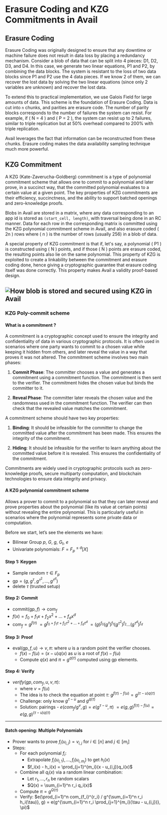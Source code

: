 # Erasure Coding and KZG Commitments in Avail

## Erasure Coding

Erasure Coding was originally designed to ensure that any downtime or machine failure does not result in data loss by placing a redundancy mechanism. Consider a blob of data that can be split into 4 pieces: D1, D2, D3, and D4. In this case, we generate two linear equations, P1 and P2, by combining the data blocks. The system is resistant to the loss of two data blocks since P1 and P2 use the 4 data pieces. If we know 2 of them, we can recover the lost data by solving the two linear equations (since only 2 variables are unknown) and recover the lost data.

To extend this to practical implementation, we use Galois Field for large amounts of data. This scheme is the foundation of Erasure Coding. Data is cut into `n` chunks, and parities are erasure code. The number of parity blocks corresponds to the number of failures the system can resist. For example, if \( N = 4 \) and \( P = 2 \), the system can resist up to 2 failures, similar to triple replication but at 50% overhead compared to 200% with triple replication.

Avail leverages the fact that information can be reconstructed from these chunks. Erasure coding makes the data availability sampling technique much more powerful.

## KZG Commitment

A KZG (Kate-Zaverucha-Goldberg) commitment is a type of polynomial commitment scheme that allows one to commit to a polynomial and later prove, in a succinct way, that the committed polynomial evaluates to a certain value at a given point. The key properties of KZG commitments are their efficiency, succinctness, and the ability to support batched openings and zero-knowledge proofs.

Blobs in Avail are stored in a matrix, where any data corresponding to an app id is stored as `(start_cell, length)`, with traversal being done in an RC manner. Data for each row in the corresponding matrix is committed using the KZG polynomial commitment scheme in Avail, and also erasure coded \( 2n \) rows where \( n \) is the number of rows (usually 256) in a blob of data.

A special property of KZG commitment is that if, let's say, a polynomial \( P1 \) is constructed using \( N \) points, and if those \( N \) points are erasure coded, the resulting points also lie on the same polynomial. This property of KZG is exploited to create a linkability between the commitment and erasure coding done, hence giving a cryptographic guarantee that erasure coding itself was done correctly. This property makes Avail a validity proof-based design.

## ![How blob is stored and secured using KZG in Avail](./kzg.png)

### KZG Poly-commit scheme

#### What is a commitment ?

A commitment is a cryptographic concept used to ensure the integrity and confidentiality of data in various cryptographic protocols. It is often used in scenarios where one party wants to commit to a chosen value while keeping it hidden from others, and later reveal the value in a way that proves it was not altered.
The commitment scheme involves two main phases:

1. **Commit Phase**: The committer chooses a value and generates a commitment using a commitment function. The commitment is then sent to the verifier. The commitment hides the chosen value but binds the committer to it.

2. **Reveal Phase**: The committer later reveals the chosen value and the randomness used in the commitment function. The verifier can then check that the revealed value matches the commitment.

A commitment scheme should have two key properties:

1. **Binding**: It should be infeasible for the committer to change the committed value after the commitment has been made. This ensures the integrity of the commitment.

2. **Hiding**: It should be infeasible for the verifier to learn anything about the committed value before it is revealed. This ensures the confidentiality of the commitment.

Commitments are widely used in cryptographic protocols such as zero-knowledge proofs, secure multiparty computation, and blockchain technologies to ensure data integrity and privacy.

#### A KZG polynomial commitment scheme

Allows a prover to commit to a polynomial so that they can later reveal and prove properties about the polynomial (like its value at certain points) without revealing the entire polynomial. This is particularly useful in scenarios where the polynomial represents some private data or computation.

Before we start, let’s see the elements we have:

- Bilinear Group $p$, $G$, $g$, $G_t$, $e$
- Univariate polynomials: $F = F_p^{\leq d}[X]$

#### Step 1: Keygen

- Sample random $\tau \in F_p$
- $\text{gp} = (g, g^{\tau}, g^{\tau^2}, \ldots, g^{\tau^d})$
- delete $\tau$ (trusted setup)

#### Step 2: Commit

- $\text{commit} (\text{gp}, f) \rightarrow \text{com}_f$
- $f(x) = f_0 + f_1 x + f_2 x^2 + \ldots + f_d x^d$
- $\text{com}_f = g^{f(\tau)}$
  $= g^{f_0 + f_1 \tau + f_2 \tau^2 + \ldots + f_d \tau^d}$
  $= (g)^{f_0} (g^{\tau})^{f_1} (g^{\tau^2})^{f_2} \ldots (g^{\tau^d})^{f_d}$

#### Step 3: Proof

- $\text{eval}(\text{gp}, f, u) \rightarrow v, \pi$: where $u$ is a random point the verifier chooses.
  - $f(x) - f(u) = (x - u) q(x)$ as $u$ is a root of $f(x) - f(u)$
  - Compute $q(x)$ and $\pi = g^{q(\tau)}$ computed using $\text{gp}$ elements.

#### Step 4: Verify

- $verify(gp, com_f, u, v, \pi)$:
  - where $v = f(u)$
  - The idea is to check the equation at point $\tau$: $g^{f(\tau) - f(u)} = g^{(\tau - u)q(\tau)}$
  - Challenge: only know $g^{\tau - u}$ and $g^{q(\tau)}$
  - Solution: pairings - $e(com_f / g^v, g) = e(g^{\tau - u}, \pi)$
    $= e(g, g)^{f(\tau) - f(u)} = e(g, g)^{(\tau - u)q(\tau)}$

---

#### Batch opening: Multiple Polynomials

- Prover wants to prove $f_i(u_{i,j}) = v_{i,j}$ for $i \in [n]$ and $j \in [m_i]$
- Steps:
  - For each polynomial $f_i$:
    - Extrapolate $f_i(u_{i,1}), \ldots, f_i(u_{i,m_i})$ to get $h_i(x)$
    - $f_i(x) - h_i(x) = \prod_{j=1}^{m_i}(x - u_{i,j})q_i(x)$
  - Combine all $q_i(x)$ via a random linear combination:
    - Let $r_1, \ldots, r_n$ be random scalars
    - $Q(x) = \sum_{i=1}^n r_i q_i(x)$
  - Compute $\pi = g^{Q(\tau)}$
  - Verify: $e(\prod_{i=1}^n com_{f_i}^{r_i} / g^{\sum_{i=1}^n r_i h_i(\tau)}, g) = e(g^{\sum_{i=1}^n r_i \prod_{j=1}^{m_i}(\tau - u_{i,j})}, \pi)$
